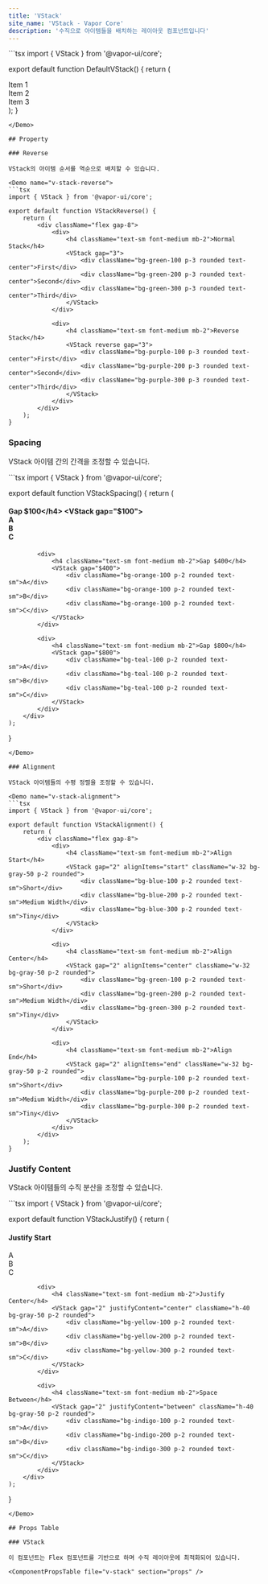 ```yaml
---
title: 'VStack'
site_name: 'VStack - Vapor Core'
description: '수직으로 아이템들을 배치하는 레이아웃 컴포넌트입니다'
---
```


<Demo name="default-v-stack">
```tsx
import { VStack } from '@vapor-ui/core';

export default function DefaultVStack() {
    return (
        <VStack gap="4">
            <div className="bg-blue-100 p-4 rounded">Item 1</div>
            <div className="bg-blue-100 p-4 rounded">Item 2</div>
            <div className="bg-blue-100 p-4 rounded">Item 3</div>
        </VStack>
    );
}
```
</Demo>

## Property

### Reverse

VStack의 아이템 순서를 역순으로 배치할 수 있습니다.

<Demo name="v-stack-reverse">
```tsx
import { VStack } from '@vapor-ui/core';

export default function VStackReverse() {
    return (
        <div className="flex gap-8">
            <div>
                <h4 className="text-sm font-medium mb-2">Normal Stack</h4>
                <VStack gap="3">
                    <div className="bg-green-100 p-3 rounded text-center">First</div>
                    <div className="bg-green-200 p-3 rounded text-center">Second</div>
                    <div className="bg-green-300 p-3 rounded text-center">Third</div>
                </VStack>
            </div>
            
            <div>
                <h4 className="text-sm font-medium mb-2">Reverse Stack</h4>
                <VStack reverse gap="3">
                    <div className="bg-purple-100 p-3 rounded text-center">First</div>
                    <div className="bg-purple-200 p-3 rounded text-center">Second</div>
                    <div className="bg-purple-300 p-3 rounded text-center">Third</div>
                </VStack>
            </div>
        </div>
    );
}
```
</Demo>

### Spacing

VStack 아이템 간의 간격을 조정할 수 있습니다.

<Demo name="v-stack-spacing">
```tsx
import { VStack } from '@vapor-ui/core';

export default function VStackSpacing() {
    return (
        <div className="flex gap-8">
            <div>
                <h4 className="text-sm font-medium mb-2">Gap $100</h4>
                <VStack gap="$100">
                    <div className="bg-red-100 p-2 rounded text-sm">A</div>
                    <div className="bg-red-100 p-2 rounded text-sm">B</div>
                    <div className="bg-red-100 p-2 rounded text-sm">C</div>
                </VStack>
            </div>
            
            <div>
                <h4 className="text-sm font-medium mb-2">Gap $400</h4>
                <VStack gap="$400">
                    <div className="bg-orange-100 p-2 rounded text-sm">A</div>
                    <div className="bg-orange-100 p-2 rounded text-sm">B</div>
                    <div className="bg-orange-100 p-2 rounded text-sm">C</div>
                </VStack>
            </div>
            
            <div>
                <h4 className="text-sm font-medium mb-2">Gap $800</h4>
                <VStack gap="$800">
                    <div className="bg-teal-100 p-2 rounded text-sm">A</div>
                    <div className="bg-teal-100 p-2 rounded text-sm">B</div>
                    <div className="bg-teal-100 p-2 rounded text-sm">C</div>
                </VStack>
            </div>
        </div>
    );
}
```
</Demo>

### Alignment

VStack 아이템들의 수평 정렬을 조정할 수 있습니다.

<Demo name="v-stack-alignment">
```tsx
import { VStack } from '@vapor-ui/core';

export default function VStackAlignment() {
    return (
        <div className="flex gap-8">
            <div>
                <h4 className="text-sm font-medium mb-2">Align Start</h4>
                <VStack gap="2" alignItems="start" className="w-32 bg-gray-50 p-2 rounded">
                    <div className="bg-blue-100 p-2 rounded text-sm">Short</div>
                    <div className="bg-blue-200 p-2 rounded text-sm">Medium Width</div>
                    <div className="bg-blue-300 p-2 rounded text-sm">Tiny</div>
                </VStack>
            </div>
            
            <div>
                <h4 className="text-sm font-medium mb-2">Align Center</h4>
                <VStack gap="2" alignItems="center" className="w-32 bg-gray-50 p-2 rounded">
                    <div className="bg-green-100 p-2 rounded text-sm">Short</div>
                    <div className="bg-green-200 p-2 rounded text-sm">Medium Width</div>
                    <div className="bg-green-300 p-2 rounded text-sm">Tiny</div>
                </VStack>
            </div>
            
            <div>
                <h4 className="text-sm font-medium mb-2">Align End</h4>
                <VStack gap="2" alignItems="end" className="w-32 bg-gray-50 p-2 rounded">
                    <div className="bg-purple-100 p-2 rounded text-sm">Short</div>
                    <div className="bg-purple-200 p-2 rounded text-sm">Medium Width</div>
                    <div className="bg-purple-300 p-2 rounded text-sm">Tiny</div>
                </VStack>
            </div>
        </div>
    );
}
```
</Demo>

### Justify Content

VStack 아이템들의 수직 분산을 조정할 수 있습니다.

<Demo name="v-stack-justify">
```tsx
import { VStack } from '@vapor-ui/core';

export default function VStackJustify() {
    return (
        <div className="flex gap-8">
            <div>
                <h4 className="text-sm font-medium mb-2">Justify Start</h4>
                <VStack gap="2" justifyContent="start" className="h-40 bg-gray-50 p-2 rounded">
                    <div className="bg-red-100 p-2 rounded text-sm">A</div>
                    <div className="bg-red-200 p-2 rounded text-sm">B</div>
                    <div className="bg-red-300 p-2 rounded text-sm">C</div>
                </VStack>
            </div>
            
            <div>
                <h4 className="text-sm font-medium mb-2">Justify Center</h4>
                <VStack gap="2" justifyContent="center" className="h-40 bg-gray-50 p-2 rounded">
                    <div className="bg-yellow-100 p-2 rounded text-sm">A</div>
                    <div className="bg-yellow-200 p-2 rounded text-sm">B</div>
                    <div className="bg-yellow-300 p-2 rounded text-sm">C</div>
                </VStack>
            </div>
            
            <div>
                <h4 className="text-sm font-medium mb-2">Space Between</h4>
                <VStack gap="2" justifyContent="between" className="h-40 bg-gray-50 p-2 rounded">
                    <div className="bg-indigo-100 p-2 rounded text-sm">A</div>
                    <div className="bg-indigo-200 p-2 rounded text-sm">B</div>
                    <div className="bg-indigo-300 p-2 rounded text-sm">C</div>
                </VStack>
            </div>
        </div>
    );
}
```
</Demo>

## Props Table

### VStack

이 컴포넌트는 Flex 컴포넌트를 기반으로 하며 수직 레이아웃에 최적화되어 있습니다.

<ComponentPropsTable file="v-stack" section="props" />